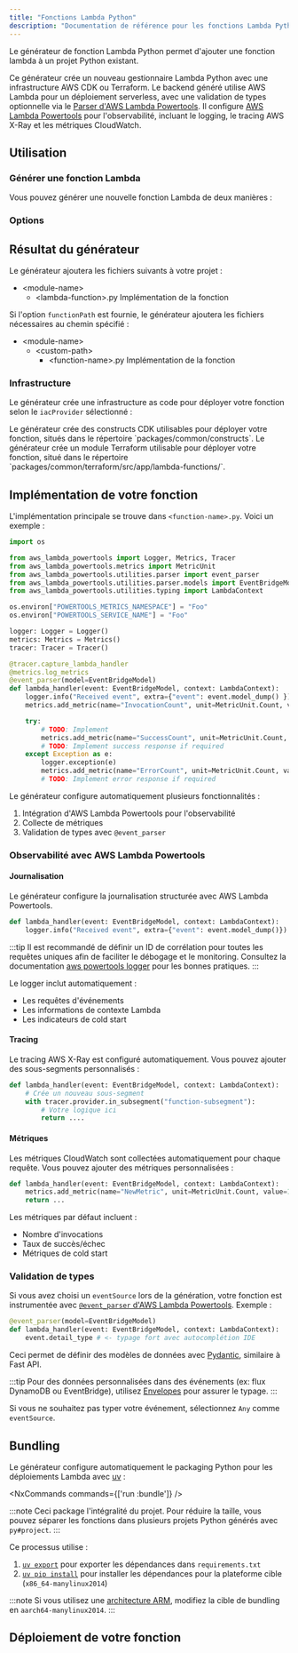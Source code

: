 ```yaml
---
title: "Fonctions Lambda Python"
description: "Documentation de référence pour les fonctions Lambda Python"
---
```





Le générateur de fonction Lambda Python permet d'ajouter une fonction lambda à un projet Python existant.

Ce générateur crée un nouveau gestionnaire Lambda Python avec une infrastructure AWS CDK ou Terraform. Le backend généré utilise AWS Lambda pour un déploiement serverless, avec une validation de types optionnelle via le [Parser d'AWS Lambda Powertools](https://docs.powertools.aws.dev/lambda/python/latest/utilities/parser/). Il configure [AWS Lambda Powertools](https://docs.powertools.aws.dev/lambda/python/latest/) pour l'observabilité, incluant le logging, le tracing AWS X-Ray et les métriques CloudWatch.

## Utilisation

### Générer une fonction Lambda

Vous pouvez générer une nouvelle fonction Lambda de deux manières :

<RunGenerator generator="py#lambda-function" />

### Options

<GeneratorParameters generator="py#lambda-function" />

## Résultat du générateur

Le générateur ajoutera les fichiers suivants à votre projet :

<FileTree>

- \<module-name>
  - \<lambda-function>.py Implémentation de la fonction

</FileTree>

Si l'option `functionPath` est fournie, le générateur ajoutera les fichiers nécessaires au chemin spécifié :

<FileTree>

- \<module-name>
  - \<custom-path>
    - \<function-name>.py Implémentation de la fonction

</FileTree>

### Infrastructure

<Snippet name="shared-constructs" />

Le générateur crée une infrastructure as code pour déployer votre fonction selon le `iacProvider` sélectionné :

<Infrastructure>
<Fragment slot="cdk">
Le générateur crée des constructs CDK utilisables pour déployer votre fonction, situés dans le répertoire `packages/common/constructs`.
</Fragment>
<Fragment slot="terraform">
Le générateur crée un module Terraform utilisable pour déployer votre fonction, situé dans le répertoire `packages/common/terraform/src/app/lambda-functions/<function-name>`.
</Fragment>
</Infrastructure>

## Implémentation de votre fonction

L'implémentation principale se trouve dans `<function-name>.py`. Voici un exemple :

```python
import os

from aws_lambda_powertools import Logger, Metrics, Tracer
from aws_lambda_powertools.metrics import MetricUnit
from aws_lambda_powertools.utilities.parser import event_parser
from aws_lambda_powertools.utilities.parser.models import EventBridgeModel
from aws_lambda_powertools.utilities.typing import LambdaContext

os.environ["POWERTOOLS_METRICS_NAMESPACE"] = "Foo"
os.environ["POWERTOOLS_SERVICE_NAME"] = "Foo"

logger: Logger = Logger()
metrics: Metrics = Metrics()
tracer: Tracer = Tracer()

@tracer.capture_lambda_handler
@metrics.log_metrics
@event_parser(model=EventBridgeModel)
def lambda_handler(event: EventBridgeModel, context: LambdaContext):
    logger.info("Received event", extra={"event": event.model_dump() })
    metrics.add_metric(name="InvocationCount", unit=MetricUnit.Count, value=1)

    try:
        # TODO: Implement
        metrics.add_metric(name="SuccessCount", unit=MetricUnit.Count, value=1)
        # TODO: Implement success response if required
    except Exception as e:
        logger.exception(e)
        metrics.add_metric(name="ErrorCount", unit=MetricUnit.Count, value=1)
        # TODO: Implement error response if required
```

Le générateur configure automatiquement plusieurs fonctionnalités :

1. Intégration d'AWS Lambda Powertools pour l'observabilité
2. Collecte de métriques  
3. Validation de types avec `@event_parser`

### Observabilité avec AWS Lambda Powertools

#### Journalisation

Le générateur configure la journalisation structurée avec AWS Lambda Powertools.

```python
def lambda_handler(event: EventBridgeModel, context: LambdaContext):
    logger.info("Received event", extra={"event": event.model_dump()})
```

:::tip
Il est recommandé de définir un ID de corrélation pour toutes les requêtes uniques afin de faciliter le débogage et le monitoring. Consultez la documentation [aws powertools logger](https://docs.powertools.aws.dev/lambda/python/2.22.0/core/logger/#setting-a-correlation-id) pour les bonnes pratiques.
:::

Le logger inclut automatiquement :

- Les requêtes d'événements
- Les informations de contexte Lambda  
- Les indicateurs de cold start

#### Tracing

Le tracing AWS X-Ray est configuré automatiquement. Vous pouvez ajouter des sous-segments personnalisés :

```python
def lambda_handler(event: EventBridgeModel, context: LambdaContext):
    # Crée un nouveau sous-segment
    with tracer.provider.in_subsegment("function-subsegment"):
        # Votre logique ici
        return ....
```

#### Métriques

Les métriques CloudWatch sont collectées automatiquement pour chaque requête. Vous pouvez ajouter des métriques personnalisées :

```python
def lambda_handler(event: EventBridgeModel, context: LambdaContext):
    metrics.add_metric(name="NewMetric", unit=MetricUnit.Count, value=1)
    return ...
```

Les métriques par défaut incluent :

- Nombre d'invocations
- Taux de succès/échec  
- Métriques de cold start

### Validation de types

Si vous avez choisi un `eventSource` lors de la génération, votre fonction est instrumentée avec [`@event_parser` d'AWS Lambda Powertools](https://docs.powertools.aws.dev/lambda/python/latest/utilities/parser/). Exemple :

```python {3}
@event_parser(model=EventBridgeModel)
def lambda_handler(event: EventBridgeModel, context: LambdaContext):
    event.detail_type # <- typage fort avec autocomplétion IDE
```

Ceci permet de définir des modèles de données avec [Pydantic](https://docs.pydantic.dev/latest/), similaire à <Link path="guides/fastapi">Fast API</Link>.

:::tip
Pour des données personnalisées dans des événements (ex: flux DynamoDB ou EventBridge), utilisez [Envelopes](https://docs.powertools.aws.dev/lambda/python/latest/utilities/parser/#envelopes) pour assurer le typage.
:::

Si vous ne souhaitez pas typer votre événement, sélectionnez `Any` comme `eventSource`.

## Bundling

Le générateur configure automatiquement le packaging Python pour les déploiements Lambda avec [uv](https://docs.astral.sh/uv/) :

<NxCommands commands={['run <project-name>:bundle']} />

:::note
Ceci package l'intégralité du projet. Pour réduire la taille, vous pouvez séparer les fonctions dans plusieurs projets Python générés avec <Link path="guides/python-project">`py#project`</Link>.
:::

Ce processus utilise :

1. [`uv export`](https://docs.astral.sh/uv/reference/cli/#uv-export) pour exporter les dépendances dans `requirements.txt`
2. [`uv pip install`](https://docs.astral.sh/uv/reference/cli/#uv-pip-install) pour installer les dépendances pour la plateforme cible (`x86_64-manylinux2014`)

:::note
Si vous utilisez une [architecture ARM](https://docs.aws.amazon.com/lambda/latest/dg/foundation-arch.html), modifiez la cible de bundling en `aarch64-manylinux2014`.
:::

## Déploiement de votre fonction

<Snippet name="lambda-function/deploying-your-function" parentHeading="Déploiement de votre fonction" />